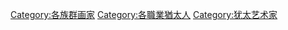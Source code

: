 [[Category:各族群画家|Category:各族群画家]]
[[Category:各職業猶太人|Category:各職業猶太人]]
[[Category:犹太艺术家|Category:犹太艺术家]]